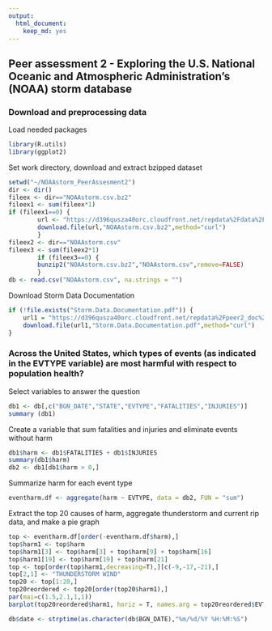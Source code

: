 ```yaml
---
output:
  html_document:
    keep_md: yes
---
```

## Peer assessment 2 - Exploring the U.S. National Oceanic and Atmospheric Administration's (NOAA) storm database

### Download and preprocessing data

Load needed packages
```r
library(R.utils)
library(ggplot2)
```


Set work directory, download and extract bzipped dataset
```r
setwd("~/NOAAstorm_PeerAssesment2")
dir <- dir()
fileex <- dir=="NOAAstorm.csv.bz2"
fileex1 <- sum(fileex*1)
if (fileex1==0) {
        url <- "https://d396qusza40orc.cloudfront.net/repdata%2Fdata%2FStormData.csv.bz2"
        download.file(url,"NOAAstorm.csv.bz2",method="curl")        
        }
fileex2 <- dir=="NOAAstorm.csv"
fileex3 <- sum(fileex2*1)
        if (fileex3==0) {
        bunzip2("NOAAstorm.csv.bz2","NOAAstorm.csv",remove=FALSE)
        } 
db <- read.csv("NOAAstorm.csv", na.strings = "")
```
Download Storm Data Documentation
```r
if (!file.exists("Storm.Data.Documentation.pdf")) {
    url1 = "https://d396qusza40orc.cloudfront.net/repdata%2Fpeer2_doc%2Fpd01    016005curr.pdf"
    download.file(url1,"Storm.Data.Documentation.pdf",method="curl")
}
```


### Across the United States, which types of events (as indicated in the EVTYPE variable) are most harmful with respect to population health?

Select variables to answer the question
```r
db1 <- db[,c("BGN_DATE","STATE","EVTYPE","FATALITIES","INJURIES")]
summary (db1)
```

Create a variable that sum fatalities and injuries and eliminate events without harm
```r
db1$harm <- db1$FATALITIES + db1$INJURIES
summary(db1$harm)
db2 <- db1[db1$harm > 0,]
```

Summarize harm for each event type
```r
eventharm.df <- aggregate(harm ~ EVTYPE, data = db2, FUN = "sum")
```

Extract the top 20 causes of harm, aggregate thunderstorm and current rip data, and make a pie graph 
```r
top <- eventharm.df[order(-eventharm.df$harm),]
top$harm1 <- top$harm
top$harm1[3] <- top$harm[3] + top$harm[9] + top$harm[16]
top$harm1[19] <- top$harm[19] + top$harm[21]
top <- top[order(top$harm1,decreasing=T),][c(-9,-17,-21),]
top[2,1] <- "THUNDERSTORM WIND" 
top20 <- top[1:20,]
top20reordered <- top20[order(top20$harm1),]
par(mai=c(1.5,2.1,1,1))
barplot(top20reordered$harm1, horiz = T, names.arg = top20reordered$EVTYPE, las = 1,xlim=c(0,100000), cex.names = 1, xlab = "Total harmful events", main = "Top 20 causes and number of harmful events (fatalities + injuries) \nfrom 1950 to 2011 in U.S.", sub = "Data from the U.S. National Oceanic and Atmospheric Administration's (NOAA) storm database")
```


```r
db$date <- strptime(as.character(db$BGN_DATE),"%m/%d/%Y %H:%M:%S")
```

